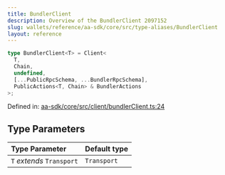 ```yaml
---
title: BundlerClient
description: Overview of the BundlerClient 2097152
slug: wallets/reference/aa-sdk/core/src/type-aliases/BundlerClient
layout: reference
---
```


```ts
type BundlerClient<T> = Client<
  T,
  Chain,
  undefined,
  [...PublicRpcSchema, ...BundlerRpcSchema],
  PublicActions<T, Chain> & BundlerActions
>;
```

Defined in: [aa-sdk/core/src/client/bundlerClient.ts:24](https://github.com/alchemyplatform/aa-sdk/blob/923a52171f7246172caf350853843e6680197da9/aa-sdk/core/src/client/bundlerClient.ts#L24)

## Type Parameters

| Type Parameter            | Default type |
| :------------------------ | :----------- |
| `T` _extends_ `Transport` | `Transport`  |
